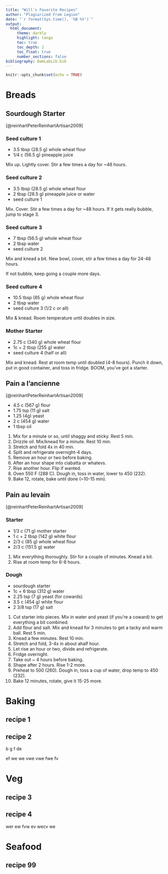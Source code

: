 ```yaml
---
title: "Will's Favorite Recipes"
author: "Plagiarized From Legion"
date: "`r format(Sys.time(), '%B %Y')`"
output: 
  html_document:
     theme: darkly
     highlight: tango
     toc: true
     toc_depth: 2
     toc_float: true
     number_sections: false
bibliography: BamLabLib.bib
---
```


```r
knitr::opts_chunk$set(echo = TRUE)
```

# Breads

## Sourdough Starter 
[@reinhartPeterReinhartArtisan2009]

### Seed culture 1

* 3.5 tbsp (28.5 g) whole wheat flour
* 1/4 c (56.5 g) pineapple juice

Mix up. Lightly cover. Stir a few times a day for ~48 hours.

### Seed culture 2

* 3.5 tbsp (28.5 g) whole wheat flour
* 2 tbsp (28.5 g) pineapple juice or water
* seed culture 1

Mix. Cover. Stir a few times a day for ~48 hours. If it gets really bubble, jump to stage 3.

### Seed culture 3

* 7 tbsp (56.5 g) whole wheat flour
* 2 tbsp water
* seed culture 2

Mix and knead a bit. New bowl, cover, stir a few times a day for 24-48 hours.

If not bubble, keep going a couple more days.

### Seed culture 4

* 10.5 tbsp (85 g) whole wheat flour
* 2 tbsp water
* seed culture 3 (1/2 c or all)

Mix & knead. Room temperature until doubles in size.

### Mother Starter

* 2.75 c (340 g) whole wheat flour
* 1c + 2 tbsp (255 g) water
* seed culture 4 (half or all)

Mix and knead. Rest at room temp until doubled (4-8 hours). Punch it down, put in good container, and toss in fridge. BOOM, you've got a starter.

## Pain a l'ancienne 
[@reinhartPeterReinhartArtisan2009]

* 4.5 c (567 g) flour
* 1.75 tsp (11 g) salt
* 1.25 (4g) yeast
* 2 c (454 g) water
* 1 tbsp oil

1. Mix for a minute or so, until shaggy and sticky. Rest 5 min.
2. Drizzle oil. Mix/knead for a minute. Rest 10 min.
3. Stretch and fold 4x in 40 min.
4. Split and refrigerate overnight-4 days.
5. Remove an hour or two before baking. 
6. After an hour shape into ciabatta or whatevs.
7. Rise another hour. Flip if wanted.
8. Oven 550 F (288 C). Dough in, toss in water, lower to 450 (232).
9. Bake 12, rotate, bake until done (~10-15 min).

## Pain au levain
[@reinhartPeterReinhartArtisan2009]

### Starter

* 1/3 c (71 g) mother starter
* 1 c + 2 tbsp (142 g) white flour
* 2/3 c (85 g) whole wheat flour
* 2/3 c (151.5 g) water

1. Mix everything thoroughly. Stir for a couple of minutes. Knead a bit.
2. Rise at room temp for 6-8 hours.

### Dough

* sourdough starter
* 1c + 6 tbsp (312 g) water
* 2.25 tsp (7 g) yeast (for cowards)
* 3.5 c (454 g) white flour
* 2 3/8 tsp (17 g) salt

1. Cut starter into pieces. Mix in water and yeast (if you're a coward) to get everything a  bit combined.
2. Add flour and salt. Mix and knead for 3 minutes to get a tacky and warm ball. Rest 5 min.
3. Knead a few minutes. Rest 10 min.
4. Stretch and fold, 3-4x in about ahalf hour.
5. Let rise an hour or two, divide and refrigerate.
6. Fridge overnight.
7. Take out ~ 4 hours before baking.
8. Shape after 2 hours. Rise 1-2 more.
9. Preheat to 500 (260). Dough in, toss a cup of water, drop temp to 450 (232).
10. Bake 12 minutes, rotate, give it 15-25 more.




# Baking

## recipe 1


## recipe 2
b
g
f
de

ef
we
we
vwe
vwe
fwe
fv

# Veg

## recipe 3


## recipe 4
wer
ew
fvw
ev
wecv
we

# Seafood

## recipe 99
